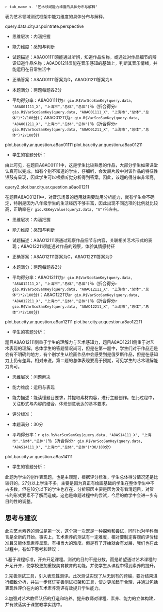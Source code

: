 <!-- chapter topic -->

\mytext



\chapter{典型题目分析}

\section{艺术学科试题框架}

`r tab_name <- "艺术领域能力维度的具体分布与解释" `

表\ref{tab: `r tab_name`}为艺术领域测试框架中能力维度的具体分布与解释。

\begin{itshape}
\mytable
\begin{longtable}{|c|c|c|}
\caption{`r tab_name`} \label{tab: `r tab_name`} \\ \hline
测试内容 & 考查维度 & 具体描述 \\ \hline
\multirow{2}{*}{视听部分} &	感知与判断	& 在试听感受中，考察对艺术形式和内容的了解、辨认和理解等简单鉴赏能力 \\ \cline{2-3}
	& 理解与分析	& 在试听感受中，考察对艺术表现形式内容的分析、判断、释读等复杂鉴赏能力 \\ \cline{1-3}
\multirow{2}{*}{纸笔部分} & 感知与判断	& 在图文信息中，考察对艺术作品的辨别和理解  \\ \cline{2-3}
	& 运用与表现	& 在综合情境中考察艺术方法运用、设计构思、艺术创编的能力 \\ \cline{1-3}
\end{longtable}
\end{itshape}

query.data.city.ar.pointrate.perspective

\begin{landscape}

\section{感知与判断}

`r tab_name <- "学生在艺术素养“感知与判断”考查维度上的平均得分率（％）" `

表\ref{tab: `r tab_name`}呈现了学生在艺术素养“感知与判断”考查维度上的平均得分率。

\begin{itshape}
\mytable
\begin{longtable}{|c|c|p{7cm}|c|c|c|c|c|c|c|c|c|c|c|c|}
\caption{`r tab_name`} \label{tab: `r tab_name`} \\ \hline

内容领域 & 题目编码 & \makecell[c]{具体描述} & \makecell[c]{上\\海\\市} & \makecell[c]{公\\办} & \makecell[c]{民\\办} & \makecell[c]{普通\\初中} & \makecell[c]{九年\\一贯} & \makecell[c]{完全\\中学} & \makecell[c]{新优\\质\\学校} & \makecell[c]{强校\\工程\\学校} & 男 & 女 & \makecell[c]{沪\\籍} & \makecell[c]{非\\沪\\籍} \\ \hline

\multirow{10}{*}{艺术形式} & A8AO01111 & 能通过听辨，知道作品名称，或通过对作品细节的辨识知道作品名称 &
`r gio.R$VarScoSamKey(query.data, "A8AO01111_X", "上海市","总体","总体")` &
`r gio.R$VarScoSamKey(query.data, "A8AO01111_X", "上海市","公办","总体")` &
`r gio.R$VarScoSamKey(query.data, "A8AO01111_X", "上海市","民办","总体")` &
`r gio.R$VarScoSamKey(query.data, "A8AO01111_X", "上海市","初中","总体")` &
`r gio.R$VarScoSamKey(query.data, "A8AO01111_X", "上海市","九年一贯","总体")` &
`r gio.R$VarScoSamKey(query.data, "A8AO01111_X", "上海市","完中","总体")` &
`r gio.R$VarScoSamKey(query.data, "A8AO01111_X", "上海市","新优质","总体")` &
`r gio.R$VarScoSamKey(query.data, "A8AO01111_X", "上海市","强校工程","总体")` &
`r gio.R$VarScoSamKey(query.data, "A8AO01111_X", "上海市","男","总体")` &
`r gio.R$VarScoSamKey(query.data, "A8AO01111_X", "上海市","女","总体")` &
`r gio.R$VarScoSamKey(query.data, "A8AO01111_X", "上海市","沪籍","总体")` &
`r gio.R$VarScoSamKey(query.data, "A8AO01111_X", "上海市","非沪籍","总体")` \\ \cline{2-15}

 & A8AO02111 & 能通过听辨，判断乐器音色 &
 `r gio.R$VarScoSamKey(query.data, "A8AO02111_X", "上海市","总体","总体")` &
 `r gio.R$VarScoSamKey(query.data, "A8AO02111_X", "上海市","公办","总体")` &
 `r gio.R$VarScoSamKey(query.data, "A8AO02111_X", "上海市","民办","总体")` &
 `r gio.R$VarScoSamKey(query.data, "A8AO02111_X", "上海市","初中","总体")` &
 `r gio.R$VarScoSamKey(query.data, "A8AO02111_X", "上海市","九年一贯","总体")` &
 `r gio.R$VarScoSamKey(query.data, "A8AO02111_X", "上海市","完中","总体")` &
 `r gio.R$VarScoSamKey(query.data, "S8AO21111_X", "上海市","新优质","总体")` &
 `r gio.R$VarScoSamKey(query.data, "S8AO21111_X", "上海市","强校工程","总体")` &
 `r gio.R$VarScoSamKey(query.data, "S8AO21111_X", "上海市","男","总体")` &
 `r gio.R$VarScoSamKey(query.data, "S8AO21111_X", "上海市","女","总体")` &
 `r gio.R$VarScoSamKey(query.data, "S8AO21111_X", "上海市","沪籍","总体")` &
 `r gio.R$VarScoSamKey(query.data, "S8AO21111_X", "上海市","非沪籍","总体")` \\ \cline{2-15}

 & A8AO03111 & 能通过听辨判断器乐音色的民族属性 &
  `r gio.R$VarScoSamKey(query.data, "A8AO03111_X", "上海市","总体","总体")` &
  `r gio.R$VarScoSamKey(query.data, "A8AO03111_X", "上海市","公办","总体")` &
  `r gio.R$VarScoSamKey(query.data, "A8AO03111_X", "上海市","民办","总体")` &
  `r gio.R$VarScoSamKey(query.data, "A8AO03111_X", "上海市","初中","总体")` &
  `r gio.R$VarScoSamKey(query.data, "A8AO03111_X", "上海市","九年一贯","总体")` &
  `r gio.R$VarScoSamKey(query.data, "A8AO03111_X", "上海市","完中","总体")` &
  `r gio.R$VarScoSamKey(query.data, "A8AO03111_X", "上海市","新优质","总体")` &
  `r gio.R$VarScoSamKey(query.data, "A8AO03111_X", "上海市","强校工程","总体")` &
  `r gio.R$VarScoSamKey(query.data, "A8AO03111_X", "上海市","男","总体")` &
  `r gio.R$VarScoSamKey(query.data, "A8AO03111_X", "上海市","女","总体")` &
  `r gio.R$VarScoSamKey(query.data, "A8AO03111_X", "上海市","沪籍","总体")` &
  `r gio.R$VarScoSamKey(query.data, "A8AO03111_X", "上海市","非沪籍","总体")` \\ \cline{2-15}

 & A8AO08111 & 知道并判断中国画的基本分类 &
  `r gio.R$VarScoSamKey(query.data, "A8AO08111_X", "上海市","总体","总体")` &
  `r gio.R$VarScoSamKey(query.data, "A8AO08111_X", "上海市","公办","总体")` &
  `r gio.R$VarScoSamKey(query.data, "A8AO08111_X", "上海市","民办","总体")` &
  `r gio.R$VarScoSamKey(query.data, "A8AO08111_X", "上海市","初中","总体")` &
  `r gio.R$VarScoSamKey(query.data, "A8AO08111_X", "上海市","九年一贯","总体")` &
  `r gio.R$VarScoSamKey(query.data, "A8AO08111_X", "上海市","完中","总体")` &
  `r gio.R$VarScoSamKey(query.data, "A8AO08111_X", "上海市","新优质","总体")` &
  `r gio.R$VarScoSamKey(query.data, "A8AO08111_X", "上海市","强校工程","总体")` &
  `r gio.R$VarScoSamKey(query.data, "A8AO08111_X", "上海市","男","总体")` &
  `r gio.R$VarScoSamKey(query.data, "A8AO08111_X", "上海市","女","总体")` &
  `r gio.R$VarScoSamKey(query.data, "A8AO08111_X", "上海市","沪籍","总体")` &
  `r gio.R$VarScoSamKey(query.data, "A8AO08111_X", "上海市","非沪籍","总体")` \\ \cline{2-15}

 & A8AO08211 & 知道并判读文人画的主要特点，但可以结合视觉作品感知，通过对答案的分析解题 &
  `r gio.R$VarScoSamKey(query.data, "A8AO08211_X", "上海市","总体","总体")` &
  `r gio.R$VarScoSamKey(query.data, "A8AO08211_X", "上海市","公办","总体")` &
  `r gio.R$VarScoSamKey(query.data, "A8AO08211_X", "上海市","民办","总体")` &
  `r gio.R$VarScoSamKey(query.data, "A8AO08211_X", "上海市","初中","总体")` &
  `r gio.R$VarScoSamKey(query.data, "A8AO08211_X", "上海市","九年一贯","总体")` &
  `r gio.R$VarScoSamKey(query.data, "A8AO08211_X", "上海市","完中","总体")` &
  `r gio.R$VarScoSamKey(query.data, "A8AO08211_X", "上海市","新优质","总体")` &
  `r gio.R$VarScoSamKey(query.data, "A8AO08211_X", "上海市","强校工程","总体")` &
  `r gio.R$VarScoSamKey(query.data, "A8AO08211_X", "上海市","男","总体")` &
  `r gio.R$VarScoSamKey(query.data, "A8AO08211_X", "上海市","女","总体")` &
  `r gio.R$VarScoSamKey(query.data, "A8AO08211_X", "上海市","沪籍","总体")` &
  `r gio.R$VarScoSamKey(query.data, "A8AO08211_X", "上海市","非沪籍","总体")` \\ \cline{2-15}

  & A8AO09111 & 知道作品所属的艺术门类 &
  `r gio.R$VarScoSamKey(query.data, "A8AO09111_X", "上海市","总体","总体")` &
  `r gio.R$VarScoSamKey(query.data, "A8AO09111_X", "上海市","公办","总体")` &
  `r gio.R$VarScoSamKey(query.data, "A8AO09111_X", "上海市","民办","总体")` &
  `r gio.R$VarScoSamKey(query.data, "A8AO09111_X", "上海市","初中","总体")` &
  `r gio.R$VarScoSamKey(query.data, "A8AO09111_X", "上海市","九年一贯","总体")` &
  `r gio.R$VarScoSamKey(query.data, "A8AO09111_X", "上海市","完中","总体")` &
  `r gio.R$VarScoSamKey(query.data, "A8AO09111_X", "上海市","新优质","总体")` &
  `r gio.R$VarScoSamKey(query.data, "A8AO09111_X", "上海市","强校工程","总体")` &
  `r gio.R$VarScoSamKey(query.data, "A8AO09111_X", "上海市","男","总体")` &
  `r gio.R$VarScoSamKey(query.data, "A8AO09111_X", "上海市","女","总体")` &
  `r gio.R$VarScoSamKey(query.data, "A8AO09111_X", "上海市","沪籍","总体")` &
  `r gio.R$VarScoSamKey(query.data, "A8AO09111_X", "上海市","非沪籍","总体")` \\ \cline{2-15}

  & A8AO10111 & 判断作品表现形式，知道其主要特点 &
  `r gio.R$VarScoSamKey(query.data, "A8AO10111_X", "上海市","总体","总体")` &
  `r gio.R$VarScoSamKey(query.data, "A8AO10111_X", "上海市","公办","总体")` &
  `r gio.R$VarScoSamKey(query.data, "A8AO10111_X", "上海市","民办","总体")` &
  `r gio.R$VarScoSamKey(query.data, "A8AO10111_X", "上海市","初中","总体")` &
  `r gio.R$VarScoSamKey(query.data, "A8AO10111_X", "上海市","九年一贯","总体")` &
  `r gio.R$VarScoSamKey(query.data, "A8AO10111_X", "上海市","完中","总体")` &
  `r gio.R$VarScoSamKey(query.data, "A8AO10111_X", "上海市","新优质","总体")` &
  `r gio.R$VarScoSamKey(query.data, "A8AO10111_X", "上海市","强校工程","总体")` &
  `r gio.R$VarScoSamKey(query.data, "A8AO10111_X", "上海市","男","总体")` &
  `r gio.R$VarScoSamKey(query.data, "A8AO10111_X", "上海市","女","总体")` &
  `r gio.R$VarScoSamKey(query.data, "A8AO10111_X", "上海市","沪籍","总体")` &
  `r gio.R$VarScoSamKey(query.data, "A8AO10111_X", "上海市","非沪籍","总体")` \\ \cline{2-15}

  & A8AO11111 & 能知道视觉标识的名称与主要范围 &
  `r gio.R$VarScoSamKey(query.data, "A8AO11111_X", "上海市","总体","总体")` &
  `r gio.R$VarScoSamKey(query.data, "A8AO11111_X", "上海市","公办","总体")` &
  `r gio.R$VarScoSamKey(query.data, "A8AO11111_X", "上海市","民办","总体")` &
  `r gio.R$VarScoSamKey(query.data, "A8AO11111_X", "上海市","初中","总体")` &
  `r gio.R$VarScoSamKey(query.data, "A8AO11111_X", "上海市","九年一贯","总体")` &
  `r gio.R$VarScoSamKey(query.data, "A8AO11111_X", "上海市","完中","总体")` &
  `r gio.R$VarScoSamKey(query.data, "A8AO11111_X", "上海市","新优质","总体")` &
  `r gio.R$VarScoSamKey(query.data, "A8AO11111_X", "上海市","强校工程","总体")` &
  `r gio.R$VarScoSamKey(query.data, "A8AO11111_X", "上海市","男","总体")` &
  `r gio.R$VarScoSamKey(query.data, "A8AO11111_X", "上海市","女","总体")` &
  `r gio.R$VarScoSamKey(query.data, "A8AO11111_X", "上海市","沪籍","总体")` &
  `r gio.R$VarScoSamKey(query.data, "A8AO11111_X", "上海市","非沪籍","总体")` \\ \cline{2-15}

  & A8AO12111 & 通过观察作品细节与内容，关联相关艺术形式的表现 &
  `r gio.R$VarScoSamKey(query.data, "A8AO12111_X", "上海市","总体","总体")` &
  `r gio.R$VarScoSamKey(query.data, "A8AO12111_X", "上海市","公办","总体")` &
  `r gio.R$VarScoSamKey(query.data, "A8AO12111_X", "上海市","民办","总体")` &
  `r gio.R$VarScoSamKey(query.data, "A8AO12111_X", "上海市","初中","总体")` &
  `r gio.R$VarScoSamKey(query.data, "A8AO12111_X", "上海市","九年一贯","总体")` &
  `r gio.R$VarScoSamKey(query.data, "A8AO12111_X", "上海市","完中","总体")` &
  `r gio.R$VarScoSamKey(query.data, "A8AO12111_X", "上海市","新优质","总体")` &
  `r gio.R$VarScoSamKey(query.data, "A8AO12111_X", "上海市","强校工程","总体")` &
  `r gio.R$VarScoSamKey(query.data, "A8AO12111_X", "上海市","男","总体")` &
  `r gio.R$VarScoSamKey(query.data, "A8AO12111_X", "上海市","女","总体")` &
  `r gio.R$VarScoSamKey(query.data, "A8AO12111_X", "上海市","沪籍","总体")` &
  `r gio.R$VarScoSamKey(query.data, "A8AO12111_X", "上海市","非沪籍","总体")` \\ \cline{2-15}

  & A8AO13111 & 知道戏曲内容最基础的知识 &
  `r gio.R$VarScoSamKey(query.data, "A8AO13111_X", "上海市","总体","总体")` &
  `r gio.R$VarScoSamKey(query.data, "A8AO13111_X", "上海市","公办","总体")` &
  `r gio.R$VarScoSamKey(query.data, "A8AO13111_X", "上海市","民办","总体")` &
  `r gio.R$VarScoSamKey(query.data, "A8AO13111_X", "上海市","初中","总体")` &
  `r gio.R$VarScoSamKey(query.data, "A8AO13111_X", "上海市","九年一贯","总体")` &
  `r gio.R$VarScoSamKey(query.data, "A8AO13111_X", "上海市","完中","总体")` &
  `r gio.R$VarScoSamKey(query.data, "A8AO13111_X", "上海市","新优质","总体")` &
  `r gio.R$VarScoSamKey(query.data, "A8AO13111_X", "上海市","强校工程","总体")` &
  `r gio.R$VarScoSamKey(query.data, "A8AO13111_X", "上海市","男","总体")` &
  `r gio.R$VarScoSamKey(query.data, "A8AO13111_X", "上海市","女","总体")` &
  `r gio.R$VarScoSamKey(query.data, "A8AO13111_X", "上海市","沪籍","总体")` &
  `r gio.R$VarScoSamKey(query.data, "A8AO13111_X", "上海市","非沪籍","总体")` \\ \cline{1-15}

艺术体验 & A8AO12211 & 能通过作品的观察，体验其情感特征 &
`r gio.R$VarScoSamKey(query.data, "A8AO12211_X", "上海市","总体","总体")` &
`r gio.R$VarScoSamKey(query.data, "A8AO12211_X", "上海市","公办","总体")` &
`r gio.R$VarScoSamKey(query.data, "A8AO12211_X", "上海市","民办","总体")` &
`r gio.R$VarScoSamKey(query.data, "A8AO12211_X", "上海市","初中","总体")` &
`r gio.R$VarScoSamKey(query.data, "A8AO12211_X", "上海市","九年一贯","总体")` &
`r gio.R$VarScoSamKey(query.data, "A8AO12211_X", "上海市","完中","总体")` &
`r gio.R$VarScoSamKey(query.data, "A8AO12211_X", "上海市","新优质","总体")` &
`r gio.R$VarScoSamKey(query.data, "A8AO12211_X", "上海市","强校工程","总体")` &
`r gio.R$VarScoSamKey(query.data, "A8AO12211_X", "上海市","男","总体")` &
`r gio.R$VarScoSamKey(query.data, "A8AO12211_X", "上海市","女","总体")` &
`r gio.R$VarScoSamKey(query.data, "A8AO12211_X", "上海市","沪籍","总体")` &
`r gio.R$VarScoSamKey(query.data, "A8AO12211_X", "上海市","非沪籍","总体")` \\ \cline{1-15}

\multirow{6}{*}{艺术内容} & A8AO10211 & 能结合作品形式，判断其风格和情感 &
 `r gio.R$VarScoSamKey(query.data, "A8AO10211_X", "上海市","总体","总体")` &
 `r gio.R$VarScoSamKey(query.data, "A8AO10211_X", "上海市","公办","总体")` &
 `r gio.R$VarScoSamKey(query.data, "A8AO10211_X", "上海市","民办","总体")` &
 `r gio.R$VarScoSamKey(query.data, "A8AO10211_X", "上海市","初中","总体")` &
 `r gio.R$VarScoSamKey(query.data, "A8AO10211_X", "上海市","九年一贯","总体")` &
 `r gio.R$VarScoSamKey(query.data, "A8AO10211_X", "上海市","完中","总体")` &
 `r gio.R$VarScoSamKey(query.data, "A8AO10211_X", "上海市","新优质","总体")` &
 `r gio.R$VarScoSamKey(query.data, "A8AO10211_X", "上海市","强校工程","总体")` &
 `r gio.R$VarScoSamKey(query.data, "A8AO10211_X", "上海市","男","总体")` &
 `r gio.R$VarScoSamKey(query.data, "A8AO10211_X", "上海市","女","总体")` &
 `r gio.R$VarScoSamKey(query.data, "A8AO10211_X", "上海市","沪籍","总体")` &
 `r gio.R$VarScoSamKey(query.data, "A8AO10211_X", "上海市","非沪籍","总体")` \\ \cline{2-15}

 & A8AO01211 & 能在音乐感知的基础上，判断其音乐情绪，并能运用在日常生活中 &
  `r gio.R$VarScoSamKey(query.data, "A8AO01211_X", "上海市","总体","总体")` &
  `r gio.R$VarScoSamKey(query.data, "A8AO01211_X", "上海市","公办","总体")` &
  `r gio.R$VarScoSamKey(query.data, "A8AO01211_X", "上海市","民办","总体")` &
  `r gio.R$VarScoSamKey(query.data, "A8AO01211_X", "上海市","初中","总体")` &
  `r gio.R$VarScoSamKey(query.data, "A8AO01211_X", "上海市","九年一贯","总体")` &
  `r gio.R$VarScoSamKey(query.data, "A8AO01211_X", "上海市","完中","总体")` &
  `r gio.R$VarScoSamKey(query.data, "A8AO01211_X", "上海市","新优质","总体")` &
  `r gio.R$VarScoSamKey(query.data, "A8AO01211_X", "上海市","强校工程","总体")` &
  `r gio.R$VarScoSamKey(query.data, "A8AO01211_X", "上海市","男","总体")` &
  `r gio.R$VarScoSamKey(query.data, "A8AO01211_X", "上海市","女","总体")` &
  `r gio.R$VarScoSamKey(query.data, "A8AO01211_X", "上海市","沪籍","总体")` &
  `r gio.R$VarScoSamKey(query.data, "A8AO01211_X", "上海市","非沪籍","总体")` \\ \cline{2-15}

 & A8AO02211 & 能通过听辨感知音乐的情绪 &
  `r gio.R$VarScoSamKey(query.data, "A8AO02211_X", "上海市","总体","总体")` &
  `r gio.R$VarScoSamKey(query.data, "A8AO02211_X", "上海市","公办","总体")` &
  `r gio.R$VarScoSamKey(query.data, "A8AO02211_X", "上海市","民办","总体")` &
  `r gio.R$VarScoSamKey(query.data, "A8AO02211_X", "上海市","初中","总体")` &
  `r gio.R$VarScoSamKey(query.data, "A8AO02211_X", "上海市","九年一贯","总体")` &
  `r gio.R$VarScoSamKey(query.data, "A8AO02211_X", "上海市","完中","总体")` &
  `r gio.R$VarScoSamKey(query.data, "A8AO02211_X", "上海市","新优质","总体")` &
  `r gio.R$VarScoSamKey(query.data, "A8AO02211_X", "上海市","强校工程","总体")` &
  `r gio.R$VarScoSamKey(query.data, "A8AO02211_X", "上海市","男","总体")` &
  `r gio.R$VarScoSamKey(query.data, "A8AO02211_X", "上海市","女","总体")` &
  `r gio.R$VarScoSamKey(query.data, "A8AO02211_X", "上海市","沪籍","总体")` &
  `r gio.R$VarScoSamKey(query.data, "A8AO02211_X", "上海市","非沪籍","总体")` \\ \cline{2-15}

 & A8AO04111 & 能通过听觉和视觉的共同运用进行艺术门类的关联 &
  `r gio.R$VarScoSamKey(query.data, "A8AO04111_X", "上海市","总体","总体")` &
  `r gio.R$VarScoSamKey(query.data, "A8AO04111_X", "上海市","公办","总体")` &
  `r gio.R$VarScoSamKey(query.data, "A8AO04111_X", "上海市","民办","总体")` &
  `r gio.R$VarScoSamKey(query.data, "A8AO04111_X", "上海市","初中","总体")` &
  `r gio.R$VarScoSamKey(query.data, "A8AO04111_X", "上海市","九年一贯","总体")` &
  `r gio.R$VarScoSamKey(query.data, "A8AO04111_X", "上海市","完中","总体")` &
  `r gio.R$VarScoSamKey(query.data, "A8AO04111_X", "上海市","新优质","总体")` &
  `r gio.R$VarScoSamKey(query.data, "A8AO04111_X", "上海市","强校工程","总体")` &
  `r gio.R$VarScoSamKey(query.data, "A8AO04111_X", "上海市","男","总体")` &
  `r gio.R$VarScoSamKey(query.data, "A8AO04111_X", "上海市","女","总体")` &
  `r gio.R$VarScoSamKey(query.data, "A8AO04111_X", "上海市","沪籍","总体")` &
  `r gio.R$VarScoSamKey(query.data, "A8AO04111_X", "上海市","非沪籍","总体")` \\ \cline{2-15}

  & A8AO09211 & 通过对作品的感知，分析其造型特征，理解情感表现，并有一定跨学科知识呈现 &
  `r gio.R$VarScoSamKey(query.data, "A8AO09211_X", "上海市","总体","总体")` &
  `r gio.R$VarScoSamKey(query.data, "A8AO09211_X", "上海市","公办","总体")` &
  `r gio.R$VarScoSamKey(query.data, "A8AO09211_X", "上海市","民办","总体")` &
  `r gio.R$VarScoSamKey(query.data, "A8AO09211_X", "上海市","初中","总体")` &
  `r gio.R$VarScoSamKey(query.data, "A8AO09211_X", "上海市","九年一贯","总体")` &
  `r gio.R$VarScoSamKey(query.data, "A8AO09211_X", "上海市","完中","总体")` &
  `r gio.R$VarScoSamKey(query.data, "A8AO09211_X", "上海市","新优质","总体")` &
  `r gio.R$VarScoSamKey(query.data, "A8AO09211_X", "上海市","强校工程","总体")` &
  `r gio.R$VarScoSamKey(query.data, "A8AO09211_X", "上海市","男","总体")` &
  `r gio.R$VarScoSamKey(query.data, "A8AO09211_X", "上海市","女","总体")` &
  `r gio.R$VarScoSamKey(query.data, "A8AO09211_X", "上海市","沪籍","总体")` &
  `r gio.R$VarScoSamKey(query.data, "A8AO09211_X", "上海市","非沪籍","总体")` \\ \cline{2-15}

  & A8AO11211 & 能知道并理解视觉标识的内涵意义 &
  `r gio.R$VarScoSamKey(query.data, "A8AO11211_X", "上海市","总体","总体")` &
  `r gio.R$VarScoSamKey(query.data, "A8AO11211_X", "上海市","公办","总体")` &
  `r gio.R$VarScoSamKey(query.data, "A8AO11211_X", "上海市","民办","总体")` &
  `r gio.R$VarScoSamKey(query.data, "A8AO11211_X", "上海市","初中","总体")` &
  `r gio.R$VarScoSamKey(query.data, "A8AO11211_X", "上海市","九年一贯","总体")` &
  `r gio.R$VarScoSamKey(query.data, "A8AO11211_X", "上海市","完中","总体")` &
  `r gio.R$VarScoSamKey(query.data, "A8AO11211_X", "上海市","新优质","总体")` &
  `r gio.R$VarScoSamKey(query.data, "A8AO11211_X", "上海市","强校工程","总体")` &
  `r gio.R$VarScoSamKey(query.data, "A8AO11211_X", "上海市","男","总体")` &
  `r gio.R$VarScoSamKey(query.data, "A8AO11211_X", "上海市","女","总体")` &
  `r gio.R$VarScoSamKey(query.data, "A8AO11211_X", "上海市","沪籍","总体")` &
  `r gio.R$VarScoSamKey(query.data, "A8AO11211_X", "上海市","非沪籍","总体")` \\ \cline{1-15}

\multirow{3}{*}{艺术风格}  & A8AO03211 & 能通过听辨，理解旋律线条表现，并通过具象性的旋律进行想象 &
  `r gio.R$VarScoSamKey(query.data, "A8AO03211_X", "上海市","总体","总体")` &
  `r gio.R$VarScoSamKey(query.data, "A8AO03211_X", "上海市","公办","总体")` &
  `r gio.R$VarScoSamKey(query.data, "A8AO03211_X", "上海市","民办","总体")` &
  `r gio.R$VarScoSamKey(query.data, "A8AO03211_X", "上海市","初中","总体")` &
  `r gio.R$VarScoSamKey(query.data, "A8AO03211_X", "上海市","九年一贯","总体")` &
  `r gio.R$VarScoSamKey(query.data, "A8AO03211_X", "上海市","完中","总体")` &
  `r gio.R$VarScoSamKey(query.data, "A8AO03211_X", "上海市","新优质","总体")` &
  `r gio.R$VarScoSamKey(query.data, "A8AO03211_X", "上海市","强校工程","总体")` &
  `r gio.R$VarScoSamKey(query.data, "A8AO03211_X", "上海市","男","总体")` &
  `r gio.R$VarScoSamKey(query.data, "A8AO03211_X", "上海市","女","总体")` &
  `r gio.R$VarScoSamKey(query.data, "A8AO03211_X", "上海市","沪籍","总体")` &
  `r gio.R$VarScoSamKey(query.data, "A8AO03211_X", "上海市","非沪籍","总体")` \\ \cline{2-15}

  & A8AO04211 & 知道作曲家与作品，或通过排除法进行思考 &
  `r gio.R$VarScoSamKey(query.data, "A8AO04211_X", "上海市","总体","总体")` &
  `r gio.R$VarScoSamKey(query.data, "A8AO04211_X", "上海市","公办","总体")` &
  `r gio.R$VarScoSamKey(query.data, "A8AO04211_X", "上海市","民办","总体")` &
  `r gio.R$VarScoSamKey(query.data, "A8AO04211_X", "上海市","初中","总体")` &
  `r gio.R$VarScoSamKey(query.data, "A8AO04211_X", "上海市","九年一贯","总体")` &
  `r gio.R$VarScoSamKey(query.data, "A8AO04211_X", "上海市","完中","总体")` &
  `r gio.R$VarScoSamKey(query.data, "A8AO04211_X", "上海市","新优质","总体")` &
  `r gio.R$VarScoSamKey(query.data, "A8AO04211_X", "上海市","强校工程","总体")` &
  `r gio.R$VarScoSamKey(query.data, "A8AO04211_X", "上海市","男","总体")` &
  `r gio.R$VarScoSamKey(query.data, "A8AO04211_X", "上海市","女","总体")` &
  `r gio.R$VarScoSamKey(query.data, "A8AO04211_X", "上海市","沪籍","总体")` &
  `r gio.R$VarScoSamKey(query.data, "A8AO04211_X", "上海市","非沪籍","总体")` \\ \cline{2-15}

  & A8AO13211 & 知道戏曲内容最基础的知识 &
  `r gio.R$VarScoSamKey(query.data, "A8AO13211_X", "上海市","总体","总体")` &
  `r gio.R$VarScoSamKey(query.data, "A8AO13211_X", "上海市","公办","总体")` &
  `r gio.R$VarScoSamKey(query.data, "A8AO13211_X", "上海市","民办","总体")` &
  `r gio.R$VarScoSamKey(query.data, "A8AO13211_X", "上海市","初中","总体")` &
  `r gio.R$VarScoSamKey(query.data, "A8AO13211_X", "上海市","九年一贯","总体")` &
  `r gio.R$VarScoSamKey(query.data, "A8AO13211_X", "上海市","完中","总体")` &
  `r gio.R$VarScoSamKey(query.data, "A8AO13211_X", "上海市","新优质","总体")` &
  `r gio.R$VarScoSamKey(query.data, "A8AO13211_X", "上海市","强校工程","总体")` &
  `r gio.R$VarScoSamKey(query.data, "A8AO13211_X", "上海市","男","总体")` &
  `r gio.R$VarScoSamKey(query.data, "A8AO13211_X", "上海市","女","总体")` &
  `r gio.R$VarScoSamKey(query.data, "A8AO13211_X", "上海市","沪籍","总体")` &
  `r gio.R$VarScoSamKey(query.data, "A8AO13211_X", "上海市","非沪籍","总体")` \\ \cline{1-15}

\end{longtable}
\end{itshape}

\mytext
下面将结合“感觉与判断”部分的典型题目做具体分析。

\end{landscape}

\questiontitle{典型题目1、2：A8AO01111、A8AO01211}

\begin{itshape}

聆听音乐片段，判断：

A8AO01111  

这首作品是（ \qquad ）

A.《春江花月夜》  \qquad\qquad   B.《小溪·江河·大海》

C.《沃尔塔瓦河》 \qquad\qquad   D.《丰收锣鼓》

A8AO01211

该乐曲适合运用（ \qquad ）

A. 欢庆场面  \qquad    B. 日常休闲  \qquad   C. 劳动助力  \qquad   D. 肃穆场景

\end{itshape}

- 思维层次：内涵把握

- 能力维度：感知与判断

- 试题描述：A8AO01111须能通过听辨，知道作品名称，或通过对作品细节的辨识知道作品名称；A8AO01211须能在音乐感知的基础上，判断其音乐情绪，并能运用在日常生活中

- 正确答案：A8AO01111答案为D，A8AO01211答案为A

- 本题满分：两题每题各2分

- 平均得分率：A8AO01111为`r gio.R$VarScoSamKey(query.data, "A8AO01111_X", "上海市","总体","总体")`％（折合得分`r gio.R$VarScoSamKey(query.data, "A8AO01111_X", "上海市","总体","总体")*2/100`分）；A8AO01211为`r gio.R$VarScoSamKey(query.data, "A8AO01211_X", "上海市","总体","总体")`％（折合得分`r gio.R$VarScoSamKey(query.data, "A8AO01211_X", "上海市","总体","总体")*2/100`分）

plot.bar.city.ar.question.a8ao01111
plot.bar.city.ar.question.a8ao01211

- 学生的答题分析：

由此可见，在题目A8AO01111中，这是学生比较熟悉的作品，大部分学生如果课堂认真可以完成。如有个别不知道的学生，仔细听，会发展片段中对该作品的特征性锣鼓有呈现，因此学生可以根据听觉分析得到答案。因此，该题的得分率非常高。

query2.plot.bar.city.ar.question.a8ao01211

在题目A8AO01211中，对音乐场景的运用就需要动用分析能力，就有学生会不确定，特别是因为八年级学生的生活经历不够丰富，因此出现不同选项的比例就比较高，正确率在`r gio.R$KeyValue(query2.data, "A")`％左右。

\questiontitle{典型题目3、4：A8AO12111、A8AO12211}

\begin{itshape}

观赏绘画作品，判断：

A8AO12111

选择与该作品所表现内容最吻合的歌曲是（ \qquad  ）

\begin{wrapfigure}{r}{0.5\textwidth}
  \begin{center}
    \includegraphics[width=0.45\textwidth]{ar_A8AO12111.png}
  \end{center}
\end{wrapfigure}

A.《军队进行曲》

B.《平静的海洋与幸福的航程》

C.《伏尔加船夫曲》

D.《莫斯科郊外的晚上》

A8AO12211

该绘画作品给你的感受是（ \qquad ）

A．轻松 \qquad\qquad  B.愉悦 \\qquad\qquad  C.幽默 \qquad\qquad  D.沉重
\end{itshape}

- 思维层次：内涵把握

- 能力维度：感知与判断

- 试题描述：A8AO12111须通过观察作品细节与内容，关联相关艺术形式的表现；A8AO12211须能通过作品的观察，体验其情感特征

- 正确答案：A8AO12111答案为C，A8AO12211答案为D

- 本题满分：两题每题各2分

- 平均得分率：A8AO12111为`r gio.R$VarScoSamKey(query.data, "A8AO12111_X", "上海市","总体","总体")`％（折合得分`r gio.R$VarScoSamKey(query.data, "A8AO12111_X", "上海市","总体","总体")*2/100`分）；A8AO12211为`r gio.R$VarScoSamKey(query.data, "A8AO12211_X", "上海市","总体","总体")`％（折合得分`r gio.R$VarScoSamKey(query.data, "A8AO12211_X", "上海市","总体","总体")*2/100`分）

plot.bar.city.ar.question.a8ao12111
plot.bar.city.ar.question.a8ao12211

- 学生的答题分析：

题目A8AO12111侧重于学生的理解力与艺术感知力，题目A8AO12211侧重于对艺术表现的理解。总体学生的答题情况尚可，但是在第一题中，学生们对于作品还是会有不明确的地方，有个别学生从绘画作品中会感受到是俄罗斯作品，但是在感知力上仍有差异。相对来说，第二题的总体表现要高于预期，可见学生的艺术理解能力尚可。

\begin{landscape}
\section{理解与分析}

`r tab_name <- "学生在艺术素养“理解与分析”考查维度上的平均得分率（％）" `

表\ref{tab: `r tab_name`}呈现了学生在艺术素养“理解与分析”考查维度上的平均得分率。

\begin{itshape}
\mytable
\begin{longtable}{|c|c|p{7cm}|c|c|c|c|c|c|c|c|c|c|c|c|}
\caption{`r tab_name`} \label{tab: `r tab_name`} \\ \hline

考查维度 & 题目编码 & \makecell[c]{具体描述} & \makecell[c]{上\\海\\市} & \makecell[c]{公\\办} & \makecell[c]{民\\办} & \makecell[c]{普通\\初中} & \makecell[c]{九年\\一贯} & \makecell[c]{完全\\中学} & \makecell[c]{新优\\质\\学校} & \makecell[c]{强校\\工程\\学校} & 男 & 女 & \makecell[c]{沪\\籍} & \makecell[c]{非\\沪\\籍} \\ \hline

\multirow{5}{*}{艺术形式} & A8AO05111 & 生物体的构成层次及功能 &
`r gio.R$VarScoSamKey(query.data, "A8AO05111_X", "上海市","总体","总体")` &
`r gio.R$VarScoSamKey(query.data, "A8AO05111_X", "上海市","公办","总体")` &
`r gio.R$VarScoSamKey(query.data, "A8AO05111_X", "上海市","民办","总体")` &
`r gio.R$VarScoSamKey(query.data, "A8AO05111_X", "上海市","初中","总体")` &
`r gio.R$VarScoSamKey(query.data, "A8AO05111_X", "上海市","九年一贯","总体")` &
`r gio.R$VarScoSamKey(query.data, "A8AO05111_X", "上海市","完中","总体")` &
`r gio.R$VarScoSamKey(query.data, "A8AO05111_X", "上海市","新优质","总体")` &
`r gio.R$VarScoSamKey(query.data, "A8AO05111_X", "上海市","强校工程","总体")` &
`r gio.R$VarScoSamKey(query.data, "A8AO05111_X", "上海市","男","总体")` &
`r gio.R$VarScoSamKey(query.data, "A8AO05111_X", "上海市","女","总体")` &
`r gio.R$VarScoSamKey(query.data, "A8AO05111_X", "上海市","沪籍","总体")` &
`r gio.R$VarScoSamKey(query.data, "A8AO05111_X", "上海市","非沪籍","总体")` \\ \cline{2-15}

 & A8AO05211 & 知道并判断舞蹈的分类 &
 `r gio.R$VarScoSamKey(query.data, "A8AO05211_X", "上海市","总体","总体")` &
 `r gio.R$VarScoSamKey(query.data, "A8AO05211_X", "上海市","公办","总体")` &
 `r gio.R$VarScoSamKey(query.data, "A8AO05211_X", "上海市","民办","总体")` &
 `r gio.R$VarScoSamKey(query.data, "A8AO05211_X", "上海市","初中","总体")` &
 `r gio.R$VarScoSamKey(query.data, "A8AO05211_X", "上海市","九年一贯","总体")` &
 `r gio.R$VarScoSamKey(query.data, "A8AO05211_X", "上海市","完中","总体")` &
 `r gio.R$VarScoSamKey(query.data, "A8AO05211_X", "上海市","新优质","总体")` &
 `r gio.R$VarScoSamKey(query.data, "A8AO05211_X", "上海市","强校工程","总体")` &
 `r gio.R$VarScoSamKey(query.data, "A8AO05211_X", "上海市","男","总体")` &
 `r gio.R$VarScoSamKey(query.data, "A8AO05211_X", "上海市","女","总体")` &
 `r gio.R$VarScoSamKey(query.data, "A8AO05211_X", "上海市","沪籍","总体")` &
 `r gio.R$VarScoSamKey(query.data, "A8AO05211_X", "上海市","非沪籍","总体")` \\ \cline{2-15}

 & A8AO05311 & 了解冷暖色调的主要关联和运用 &
  `r gio.R$VarScoSamKey(query.data, "A8AO05311_X", "上海市","总体","总体")` &
  `r gio.R$VarScoSamKey(query.data, "A8AO05311_X", "上海市","公办","总体")` &
  `r gio.R$VarScoSamKey(query.data, "A8AO05311_X", "上海市","民办","总体")` &
  `r gio.R$VarScoSamKey(query.data, "A8AO05311_X", "上海市","初中","总体")` &
  `r gio.R$VarScoSamKey(query.data, "A8AO05311_X", "上海市","九年一贯","总体")` &
  `r gio.R$VarScoSamKey(query.data, "A8AO05311_X", "上海市","完中","总体")` &
  `r gio.R$VarScoSamKey(query.data, "A8AO05311_X", "上海市","新优质","总体")` &
  `r gio.R$VarScoSamKey(query.data, "A8AO05311_X", "上海市","强校工程","总体")` &
  `r gio.R$VarScoSamKey(query.data, "A8AO05311_X", "上海市","男","总体")` &
  `r gio.R$VarScoSamKey(query.data, "A8AO05311_X", "上海市","女","总体")` &
  `r gio.R$VarScoSamKey(query.data, "A8AO05311_X", "上海市","沪籍","总体")` &
  `r gio.R$VarScoSamKey(query.data, "A8AO05311_X", "上海市","非沪籍","总体")` \\ \cline{2-15}

 & A8AO05411 & 知道雕塑的主要特点，并在艺术形式表现上做出关联 &
  `r gio.R$VarScoSamKey(query.data, "A8AO05411_X", "上海市","总体","总体")` &
  `r gio.R$VarScoSamKey(query.data, "A8AO05411_X", "上海市","公办","总体")` &
  `r gio.R$VarScoSamKey(query.data, "A8AO05411_X", "上海市","民办","总体")` &
  `r gio.R$VarScoSamKey(query.data, "A8AO05411_X", "上海市","初中","总体")` &
  `r gio.R$VarScoSamKey(query.data, "A8AO05411_X", "上海市","九年一贯","总体")` &
  `r gio.R$VarScoSamKey(query.data, "A8AO05411_X", "上海市","完中","总体")` &
  `r gio.R$VarScoSamKey(query.data, "A8AO05411_X", "上海市","新优质","总体")` &
  `r gio.R$VarScoSamKey(query.data, "A8AO05411_X", "上海市","强校工程","总体")` &
  `r gio.R$VarScoSamKey(query.data, "A8AO05411_X", "上海市","男","总体")` &
  `r gio.R$VarScoSamKey(query.data, "A8AO05411_X", "上海市","女","总体")` &
  `r gio.R$VarScoSamKey(query.data, "A8AO05411_X", "上海市","沪籍","总体")` &
  `r gio.R$VarScoSamKey(query.data, "A8AO05411_X", "上海市","非沪籍","总体")` \\ \cline{2-15}

 & A8AS06111 & 通过视觉感受，直观判断相关乐器，了解乐器名称 &
  `r gio.R$VarScoSamKey(query.data, "A8AS06111_X", "上海市","总体","总体")` &
  `r gio.R$VarScoSamKey(query.data, "A8AS06111_X", "上海市","公办","总体")` &
  `r gio.R$VarScoSamKey(query.data, "A8AS06111_X", "上海市","民办","总体")` &
  `r gio.R$VarScoSamKey(query.data, "A8AS06111_X", "上海市","初中","总体")` &
  `r gio.R$VarScoSamKey(query.data, "A8AS06111_X", "上海市","九年一贯","总体")` &
  `r gio.R$VarScoSamKey(query.data, "A8AS06111_X", "上海市","完中","总体")` &
  `r gio.R$VarScoSamKey(query.data, "A8AS06111_X", "上海市","新优质","总体")` &
  `r gio.R$VarScoSamKey(query.data, "A8AS06111_X", "上海市","强校工程","总体")` &
  `r gio.R$VarScoSamKey(query.data, "A8AS06111_X", "上海市","男","总体")` &
  `r gio.R$VarScoSamKey(query.data, "A8AS06111_X", "上海市","女","总体")` &
  `r gio.R$VarScoSamKey(query.data, "A8AS06111_X", "上海市","沪籍","总体")` &
  `r gio.R$VarScoSamKey(query.data, "A8AS06111_X", "上海市","非沪籍","总体")` \\ \cline{1-15}

\multirow{3}{*}{\makecell[c]{艺术内容\\艺术感受}} & A8AS06211 & 通过视觉感受，结合想象，并运用已有经验和知识进行判断 &
  `r gio.R$VarScoSamKey(query.data, "A8AS06211_X", "上海市","总体","总体")` &
  `r gio.R$VarScoSamKey(query.data, "A8AS06211_X", "上海市","公办","总体")` &
  `r gio.R$VarScoSamKey(query.data, "A8AS06211_X", "上海市","民办","总体")` &
  `r gio.R$VarScoSamKey(query.data, "A8AS06211_X", "上海市","初中","总体")` &
  `r gio.R$VarScoSamKey(query.data, "A8AS06211_X", "上海市","九年一贯","总体")` &
  `r gio.R$VarScoSamKey(query.data, "A8AS06211_X", "上海市","完中","总体")` &
  `r gio.R$VarScoSamKey(query.data, "A8AS06211_X", "上海市","新优质","总体")` &
  `r gio.R$VarScoSamKey(query.data, "A8AS06211_X", "上海市","强校工程","总体")` &
  `r gio.R$VarScoSamKey(query.data, "A8AS06211_X", "上海市","男","总体")` &
  `r gio.R$VarScoSamKey(query.data, "A8AS06211_X", "上海市","女","总体")` &
  `r gio.R$VarScoSamKey(query.data, "A8AS06211_X", "上海市","沪籍","总体")` &
  `r gio.R$VarScoSamKey(query.data, "A8AS06211_X", "上海市","非沪籍","总体")` \\ \cline{2-15}

  & A8AS07111 & 在视觉欣赏的基础上，综合艺术表现方式和作品主题进行想象，并用恰当生动的文字进行表述，有一定的跨学科概念 &
  `r gio.R$VarScoSamKey(query.data, "A8AS07111_X", "上海市","总体","总体")` &
  `r gio.R$VarScoSamKey(query.data, "A8AS07111_X", "上海市","公办","总体")` &
  `r gio.R$VarScoSamKey(query.data, "A8AS07111_X", "上海市","民办","总体")` &
  `r gio.R$VarScoSamKey(query.data, "A8AS07111_X", "上海市","初中","总体")` &
  `r gio.R$VarScoSamKey(query.data, "A8AS07111_X", "上海市","九年一贯","总体")` &
  `r gio.R$VarScoSamKey(query.data, "A8AS07111_X", "上海市","完中","总体")` &
  `r gio.R$VarScoSamKey(query.data, "A8AS07111_X", "上海市","新优质","总体")` &
  `r gio.R$VarScoSamKey(query.data, "A8AS07111_X", "上海市","强校工程","总体")` &
  `r gio.R$VarScoSamKey(query.data, "A8AS07111_X", "上海市","男","总体")` &
  `r gio.R$VarScoSamKey(query.data, "A8AS07111_X", "上海市","女","总体")` &
  `r gio.R$VarScoSamKey(query.data, "A8AS07111_X", "上海市","沪籍","总体")` &
  `r gio.R$VarScoSamKey(query.data, "A8AS07111_X", "上海市","非沪籍","总体")` \\ \cline{2-15}

  & A8AS07211 & 食物中的营养成分 &
  `r gio.R$VarScoSamKey(query.data, "A8AS07211_X", "上海市","总体","总体")` &
  `r gio.R$VarScoSamKey(query.data, "A8AS07211_X", "上海市","公办","总体")` &
  `r gio.R$VarScoSamKey(query.data, "A8AS07211_X", "上海市","民办","总体")` &
  `r gio.R$VarScoSamKey(query.data, "A8AS07211_X", "上海市","初中","总体")` &
  `r gio.R$VarScoSamKey(query.data, "A8AS07211_X", "上海市","九年一贯","总体")` &
  `r gio.R$VarScoSamKey(query.data, "A8AS07211_X", "上海市","完中","总体")` &
  `r gio.R$VarScoSamKey(query.data, "A8AS07211_X", "上海市","新优质","总体")` &
  `r gio.R$VarScoSamKey(query.data, "A8AS07211_X", "上海市","强校工程","总体")` &
  `r gio.R$VarScoSamKey(query.data, "A8AS07211_X", "上海市","男","总体")` &
  `r gio.R$VarScoSamKey(query.data, "A8AS07211_X", "上海市","女","总体")` &
  `r gio.R$VarScoSamKey(query.data, "A8AS07211_X", "上海市","沪籍","总体")` &
  `r gio.R$VarScoSamKey(query.data, "A8AS07211_X", "上海市","非沪籍","总体")` \\ \cline{1-15}

\end{longtable}
\end{itshape}

\mytext
下面将结合“理解与分析”部分的典型题目做具体分析。

\end{landscape}

\questiontitle{典型题目5:}

\begin{landscape}

\section{运用与表现}

`r tab_name <- "学生在艺术素养“运用与表现”考查维度上的平均得分率（％）" `

表\ref{tab: `r tab_name`}呈现了学生在艺术素养“运用与表现”考查维度上的平均得分率。

\begin{itshape}
\mytable
\begin{longtable}{|c|c|p{7cm}|c|c|c|c|c|c|c|c|c|c|c|c|}
\caption{`r tab_name`} \label{tab: `r tab_name`} \\ \hline

考查维度 & 题目编码 & \makecell[c]{具体描述} & \makecell[c]{上\\海\\市} & \makecell[c]{公\\办} & \makecell[c]{民\\办} & \makecell[c]{普通\\初中} & \makecell[c]{九年\\一贯} & \makecell[c]{完全\\中学} & \makecell[c]{新优\\质\\学校} & \makecell[c]{强校\\工程\\学校} & 男 & 女 & \makecell[c]{沪\\籍} & \makecell[c]{非\\沪\\籍} \\ \hline

艺术创作 & A8AS14111 & 能读懂题目要求，并提取素材内容，进行主题创作。在此过程中，关注形式与内容的结合，体现创意表达的基本要求。 &
`r gio.R$VarScoSamKey(query.data, "A8AS14111_X", "上海市","总体","总体")` &
`r gio.R$VarScoSamKey(query.data, "A8AS14111_X", "上海市","公办","总体")` &
`r gio.R$VarScoSamKey(query.data, "A8AS14111_X", "上海市","民办","总体")` &
`r gio.R$VarScoSamKey(query.data, "A8AS14111_X", "上海市","初中","总体")` &
`r gio.R$VarScoSamKey(query.data, "A8AS14111_X", "上海市","九年一贯","总体")` &
`r gio.R$VarScoSamKey(query.data, "A8AS14111_X", "上海市","完中","总体")` &
`r gio.R$VarScoSamKey(query.data, "A8AS14111_X", "上海市","新优质","总体")` &
`r gio.R$VarScoSamKey(query.data, "A8AS14111_X", "上海市","强校工程","总体")` &
`r gio.R$VarScoSamKey(query.data, "A8AS14111_X", "上海市","男","总体")` &
`r gio.R$VarScoSamKey(query.data, "A8AS14111_X", "上海市","女","总体")` &
`r gio.R$VarScoSamKey(query.data, "A8AS14111_X", "上海市","沪籍","总体")` &
`r gio.R$VarScoSamKey(query.data, "A8AS14111_X", "上海市","非沪籍","总体")` \\ \cline{1-15}

\end{longtable}
\end{itshape}

\mytext
下面将结合“运用与表现”部分的典型题目做具体分析。

\end{landscape}

\questiontitle{典型题目6：A8AS14111}

\begin{itshape}
春节是中国传统节日，每当这个时候，人们会穿新装、贴对联、挂年画，精心装饰居家环境，举办各种庆祝活动，辞旧迎新。

\includegraphics[width=0.98\textwidth]{ar_A8AS14111.png}

参考上图素材内容，设计一张贺卡，写上祝福寄给你最爱的人。要求如下：

（1）用黑色水笔进行创作。

（2）可选择图中1-2个形象，以此为基础进行创作。

（3）图文表达有内涵、有创意、有美感。
\end{itshape}

- 思维层次：问题解决

- 能力维度：运用与表现

- 能力描述：能读懂题目要求，并提取素材内容，进行主题创作。在此过程中，关注形式与内容的结合，体现创意表达的基本要求。

- 评分标准：

\begin{itshape}
\mytable
\begin{longtable}{|c|p{1.5cm}|p{3cm}|c|}
\hline

分级水平	& 评分建议  &	水平描述 &	画面例举 \\ \hline

基准水平	& 15分	    & 只有文字信息，无图像信息，无构图。 &  \\ \hline

水平1	   & 18分起	  & 有文字图像的信息，但信息不完整，图像过于简单，没有构图意识。	&  \makecell[c]{\includegraphics[width=0.45\textwidth]{ar_A8AS14111_1.png}} \\ \hline

水平2	 & 24分起	 & 图文表达较为清晰，有一定的表达内涵，图像较为生动，整体构图较为合适。	& \makecell[c]{\includegraphics[width=0.45\textwidth]{ar_A8AS14111_2.png}} \\ \cline{4-4}  

  &  &  & \makecell[c]{\includegraphics[width=0.45\textwidth]{ar_A8AS14111_3.png}} \\ \hline

水平3	& 27分以上，满分30分	& 图文并茂，画面有美感、创意表达较为生动。	 &  \makecell[c]{\includegraphics[width=0.45\textwidth]{ar_A8AS14111_4.png}} \\ \hline

\end{longtable}
\end{itshape}

- 本题满分：30分

- 平均得分率：`r gio.R$VarScoSamKey(query.data, "A8AS14111_X", "上海市","总体","总体")`％（折合得分`r gio.R$VarScoSamKey(query.data, "A8AS14111_X", "上海市","总体","总体")*30/100`分）

plot.bar.city.ar.question.a8as14111

- 学生的答题分析：

此题为学生的创作表现题，也是主观题，根据评分标准，学生总体得分情况还是比较好的。27分以上学生不多，主要是因为真正有绘画基础的学生在整体学生中不占多数。但在18分以下的学生也存在，分析原因主要是因为没有看清题目，对贺卡的形式要素不了解而造成。这也是命题过程中的尝试，今后的教学中会进一步有目的性的调整。

## 思考与建议

此次艺术素养的测试是第一次，这个第一次既是一种探索和尝试，同时也对学科而言是全新的开始。事实上，艺术素养的测试有一定难度，相对要制定客观的评价标准且又能体现素养呈现，有相当大的难度。但是有了开始就会有发展，我们也在此过程中，有如下思考和建议：

1.基于课程标准，开齐开足课程。测试的目的不是分数，而是希望通过艺术课程的开足开齐，使学校更加重视美育教育的功能，并使学生从课程中得到素养的提升。

2.完善测试工具，引入表现性测评。此次测试实现了从无到有的跨越，要对结果进行细致分析，并进一步修订完善测试框架和工具，使之更加趋于合理，并通过包括表现性评价在内的艺术素养测评有效提升学生能力。

3.加强对艺术教师队伍的打造和培养。提升教师对课程、素养、能力的立体构建，并有效落实于课堂教学实践中。


<!-- end of chapter topic -->
